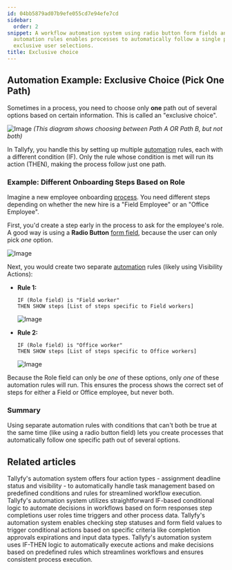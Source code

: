 ```yaml
---
id: 04bb5879ad07b9efe055cd7e94efe7cd
sidebar:
  order: 2
snippet: A workflow automation system using radio button form fields and separate
  automation rules enables processes to automatically follow a single path based on
  exclusive user selections.
title: Exclusive choice
---
```


## Automation Example: Exclusive Choice (Pick One Path)

Sometimes in a process, you need to choose only **one** path out of several options based on certain information. This is called an "exclusive choice".

![Image](https://tallyfy.com/wp-content/uploads/BPMN-image3.png)
*(This diagram shows choosing between Path A OR Path B, but not both)*

In Tallyfy, you handle this by setting up multiple [automation](/products/pro/documenting/templates/automations/) rules, each with a different condition (IF). Only the rule whose condition is met will run its action (THEN), making the process follow just one path.

### Example: Different Onboarding Steps Based on Role

Imagine a new employee onboarding [process](/products/pro/tracking-and-tasks/processes/). You need different steps depending on whether the new hire is a "Field Employee" or an "Office Employee".

First, you'd create a step early in the process to ask for the employee's role. A good way is using a **Radio Button** [form field](/products/pro/tracking-and-tasks/tasks/what-are-form-fields-in-tallyfy/), because the user can only pick *one* option.

![Image](https://screenshots.tallyfy.com/tallyfy/pro/desktop-light-role-selection.png)

Next, you would create two separate [automation](/products/pro/documenting/templates/automations/) rules (likely using Visibility Actions):

- **Rule 1:**
  ```
  IF (Role field) is "Field worker"
  THEN SHOW steps [List of steps specific to Field workers]
  ```
  ![Image](https://screenshots.tallyfy.com/tallyfy/pro/desktop-light-ifcompleted-automation-example.png)

- **Rule 2:**
  ```
  IF (Role field) is "Office worker"
  THEN SHOW steps [List of steps specific to Office workers]
  ```
  ![Image](https://screenshots.tallyfy.com/tallyfy/pro/desktop-light-office-worker-exclusive-choice.png)

Because the Role field can only be *one* of these options, only *one* of these automation rules will run. This ensures the process shows the correct set of steps for either a Field or Office employee, but never both.

### Summary

Using separate automation rules with conditions that can't both be true at the same time (like using a radio button field) lets you create processes that automatically follow one specific path out of several options.


## Related articles
<CardGrid>
<LinkTitleCard header="<b>Automations > Actions</b>" href="/products/pro/documenting/templates/automations/actions/" > Tallyfy's automation system offers four action types - assignment deadline status and visibility - to automatically handle task management based on predefined conditions and rules for streamlined workflow execution. </LinkTitleCard>
<LinkTitleCard header="<b>Automations > Conditionals</b>" href="/products/pro/documenting/templates/automations/conditionals/" > Tallyfy's automation system utilizes straightforward IF-based conditional logic to automate decisions in workflows based on form responses step completions user roles time triggers and other process data. </LinkTitleCard>
<LinkTitleCard header="<b>Conditionals > Conditionals (IF) explained</b>" href="/products/pro/documenting/templates/automations/conditionals/conditionals-explained/" > Tallyfy's automation system enables checking step statuses and form field values to trigger conditional actions based on specific criteria like completion approvals expirations and input data types. </LinkTitleCard>
<LinkTitleCard header="<b>Templates > Automations</b>" href="/products/pro/documenting/templates/automations/" > Tallyfy's automation system uses IF-THEN logic to automatically execute actions and make decisions based on predefined rules which streamlines workflows and ensures consistent process execution. </LinkTitleCard>
</CardGrid>
